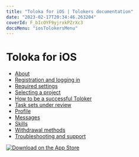```yaml
---
title: "Toloka for iOS | Tolokers documentation"
date: "2023-02-17T20:34:46.263204"
coverId: F_bIcOYF9yjrxkPZrXc3
docsMenu: "iosTolokersMenu"
---
```


# Toloka for iOS

- [About](./about)
- [Registration and logging in](./auth)
- [Required settings](./settings)
- [Selecting a project](./task-select)
- [How to be a successful Toloker](./tasks)
- [Task sets under review](./priemka)
- [Profile](./profile)
- [Messages](./messages)
- [Skills](./skills)
- [Withdrawal methods](./pay/about)
- [Troubleshooting and support](./troubleshooting/troubleshooting)

[![Download on the App Store](https://tlkfrontprod.azureedge.net/portal-production/static/uploaded/images/1676733317767/1676733317767_original_svg.svg)](https://apps.apple.com/us/app/yandex-toloka/id1282350367)
